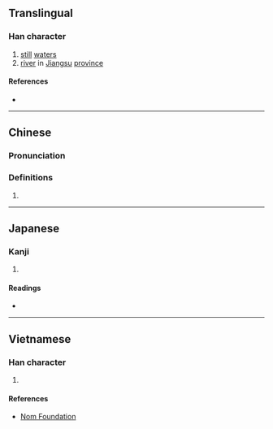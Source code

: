 {{also|茅}}
{{character info/new}}
==Translingual==

===Han character===
{{Han char|rn=85|rad=水|as=05|sn=8|four=37120|canj=EHHL|ids=⿰氵卯}}

# [[still]] [[water]]s
# [[river]] in [[Jiangsu]] [[province]]

====References====
* {{Han ref|kx=0616.160|dkj=17293|hdz=31591.030|uh=6CD6|ud=27862|bh=AA7D|bd=43645}}

----

==Chinese==
{{zh-forms}}

===Pronunciation===
{{zh-pron
|m=mǎo
|c=maau5
|mn=báu
|mc=y
|oc=y
|ma=
|cat=n,pn
}}

===Definitions===
{{zh-hanzi}}

# {{rfdef|lang=zh}}

----

==Japanese==

===Kanji===
{{ja-kanji|grade=|rs=水05}}

# {{defn|lang=ja|sort=水05}}

====Readings====
* {{ja-readings|on=[[ぼう]] (bō), [[みょう]] (myō), [[りゅう]] (ryū), [[ら]] (ra)|kun=}}

----

==Vietnamese==

===Han character===
{{vi-readings|rs=水05| hanviet = máu}}

# {{defn|lang=vi|sort=水05}}

====References====
*[http://nomfoundation.org/common/nom_details.php?codepoint=6cd6 Nom Foundation]